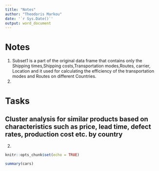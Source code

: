 ```yaml
---
title: "Notes"
author: "Theodoris Markou"
date: '`r Sys.Date()`'
output: word_document
---
```


# Notes

1.  Subset1 is a part of the original data frame that contains only the Shipping times,Shipping costs,Transportation modes,Routes, carrier, Location and it used for calculating the efficiency of the transportation modes and Routes on different Countries.
2.  

# Tasks

## Cluster analysis for similar products based on characteristics such as price, lead time, defect rates, production cost etc. by country

2.  

```r
knitr::opts_chunk$set(echo = TRUE)
```

```r
summary(cars)
```

```r

```
